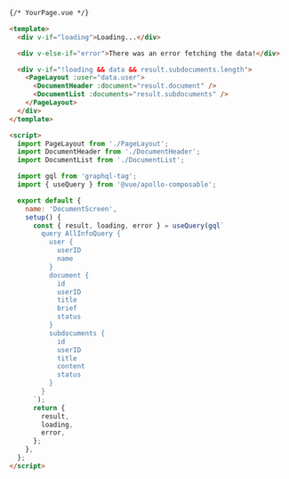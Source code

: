 ```html
{/* YourPage.vue */}

<template>
  <div v-if="loading">Loading...</div>

  <div v-else-if="error">There was an error fetching the data!</div>

  <div v-if="!loading && data && result.subdocuments.length">
    <PageLayout :user="data.user">
      <DocumentHeader :document="result.document" />
      <DocumentList :documents="result.subdocuments" />
    </PageLayout>
  </div>
</template>

<script>
  import PageLayout from './PageLayout';
  import DocumentHeader from './DocumentHeader';
  import DocumentList from './DocumentList';

  import gql from 'graphql-tag';
  import { useQuery } from '@vue/apollo-composable';

  export default {
    name: 'DocumentScreen',
    setup() {
      const { result, loading, error } = useQuery(gql`
        query AllInfoQuery {
          user {
            userID
            name
          }
          document {
            id
            userID
            title
            brief
            status
          }
          subdocuments {
            id
            userID
            title
            content
            status
          }
        }
      `);
      return {
        result,
        loading,
        error,
      };
    },
  };
</script>
```
